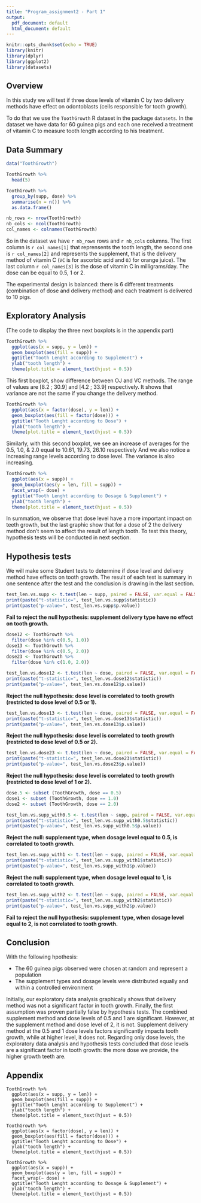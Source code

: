 ```yaml
---
title: "Program_assignment2 - Part 1"
output:
  pdf_document: default
  html_document: default
---
```


```r
knitr::opts_chunk$set(echo = TRUE)
library(knitr)
library(dplyr)
library(ggplot2)
library(datasets)
```


## Overview

In this study we will test if three dose levels of vitamin C by two delivery methods have effect on odontoblasts (cells responsible for tooth growth).

To do that we use the `ToothGrowth` R dataset in the package `datasets`. In the dataset we have data for 60 guinea pigs and each one received a treatment of vitamin C to measure tooth length according to his treatment.

## Data Summary

```r
data("ToothGrowth")
```

```r
ToothGrowth %>%
  head(5)

ToothGrowth %>%
  group_by(supp, dose) %>%
  summarise(n = n()) %>%
  as.data.frame()
```

```r
nb_rows <- nrow(ToothGrowth)
nb_cols <- ncol(ToothGrowth)
col_names <- colnames(ToothGrowth)
```

So in the dataset we have `r nb_rows` rows and `r nb_cols` columns. The first column is `r col_names[1]` that reprensents the tooth length, the second one is `r col_names[2]` and represents the supplement, that is the delivery method of vitamin C (`VC` is for ascorbic acid and `OJ` for orange juice). The last column `r col_names[3]` is the dose of vitamin C in milligrams/day. The dose can be equal to 0.5, 1 or 2.

The experimental design is balanced: there is 6 different treatments (combination of dose and delivery method) and each treatment is delivered to 10 pigs.

## Exploratory Analysis

(The code to display the three next boxplots is in the appendix part)

```r
ToothGrowth %>%
  ggplot(aes(x = supp, y = len)) +
  geom_boxplot(aes(fill = supp)) +
  ggtitle("Tooth Lenght according to Supplement") +
  ylab("tooth length") +
  theme(plot.title = element_text(hjust = 0.5))
```

This first boxplot, show difference between OJ and VC methods. The range of values are [8.2 ; 30.9] and [4.2 ; 33.9] respectively. It shows that variance are not the same if you change the delivery method.

```r
ToothGrowth %>%
  ggplot(aes(x = factor(dose), y = len)) +
  geom_boxplot(aes(fill = factor(dose))) +
  ggtitle("Tooth Lenght according to Dose") +
  ylab("tooth length") +
  theme(plot.title = element_text(hjust = 0.5))
```

Similarly, with this second boxplot, we see an increase of averages for the 0.5, 1.0, & 2.0 equal to 10.61, 19.73, 26.10 respectively And we also notice a increasing range levels according to dose level. The variance is also increasing.

```r
ToothGrowth %>%
  ggplot(aes(x = supp)) +
  geom_boxplot(aes(y = len, fill = supp)) +
  facet_wrap(~ dose) +
  ggtitle("Tooth Lenght according to Dosage & Supplement") +
  ylab("tooth length") +
  theme(plot.title = element_text(hjust = 0.5))
```

In summation, we observe that dose level have a more important impact on teeth growth, but the last graphic show that for a dose of 2 the delivery method don't seem to affect the result of length tooth. To test this theory, hypothesis tests will be conducted in next section.

## Hypothesis tests

We will make some Student tests to determine if dose level and delivery method have effects on tooth growth. The result of each test is summary in one sentence after the test and the conclusion is drawing in the last section.

```r
test_len.vs.supp <- t.test(len ~ supp, paired = FALSE, var.equal = FALSE, data = ToothGrowth)
print(paste("t-statistic=", test_len.vs.supp$statistic))
print(paste("p-value=", test_len.vs.supp$p.value))
```
**Fail to reject the null hypothesis: supplement delivery type have no effect on tooth growth.**

```r
dose12 <- ToothGrowth %>%
  filter(dose %in% c(0.5, 1.0))
dose13 <- ToothGrowth %>%
  filter(dose %in% c(0.5, 2.0))
dose23 <- ToothGrowth %>%
  filter(dose %in% c(1.0, 2.0))
```

```r
test_len.vs.dose12 <- t.test(len ~ dose, paired = FALSE, var.equal = FALSE, data = dose12)
print(paste("t-statistic=", test_len.vs.dose12$statistic))
print(paste("p-value=", test_len.vs.dose12$p.value))
```

**Reject the null hypothesis: dose level is correlated to tooth growth (restricted to dose level of 0.5 or 1).**

```r
test_len.vs.dose13 <- t.test(len ~ dose, paired = FALSE, var.equal = FALSE, data = dose13)
print(paste("t-statistic=", test_len.vs.dose13$statistic))
print(paste("p-value=", test_len.vs.dose13$p.value))
```

**Reject the null hypothesis: dose level is correlated to tooth growth (restricted to dose level of 0.5 or 2).**

```r
test_len.vs.dose23 <- t.test(len ~ dose, paired = FALSE, var.equal = FALSE, data = dose23)
print(paste("t-statistic=", test_len.vs.dose23$statistic))
print(paste("p-value=", test_len.vs.dose23$p.value))
```

**Reject the null hypothesis: dose level is correlated to tooth growth (restricted to dose level of 1 or 2).**

```r
dose.5 <- subset (ToothGrowth, dose == 0.5)
dose1 <- subset (ToothGrowth, dose == 1.0)
dose2 <- subset (ToothGrowth, dose == 2.0)
```

```r
test_len.vs.supp_with0.5 <- t.test(len ~ supp, paired = FALSE, var.equal = FALSE, data = dose.5)
print(paste("t-statistic=", test_len.vs.supp_with0.5$statistic))
print(paste("p-value=", test_len.vs.supp_with0.5$p.value))
```

**Reject the null: supplement type, when dosage level equal to 0.5, is correlated to tooth growth.**

```r
test_len.vs.supp_with1 <- t.test(len ~ supp, paired = FALSE, var.equal = FALSE, data = dose1)
print(paste("t-statistic=", test_len.vs.supp_with1$statistic))
print(paste("p-value=", test_len.vs.supp_with1$p.value))
```

**Reject the null: supplement type, when dosage level equal to 1, is correlated to tooth growth.**

```r
test_len.vs.supp_with2 <- t.test(len ~ supp, paired = FALSE, var.equal = FALSE, data = dose2)
print(paste("t-statistic=", test_len.vs.supp_with2$statistic))
print(paste("p-value=", test_len.vs.supp_with2$p.value))
```

**Fail to reject the null hypothesis: supplement type, when dosage level equal to 2, is not correlated to tooth growth.**

## Conclusion

With the following hpothesis:

* The 60 guinea pigs observed were chosen at random and represent a population 
* The supplement types and dosage levels were distributed equally and within a controlled environment

Initially, our exploratory data analysis graphically shows that delivery method was not a significant factor in tooth growth.
Finally, the first assumption was proven partially false by hypothesis tests. The combined supplement method and dose levels of 0.5 and 1 are significant. However, at the supplement method and dose level of 2, it is not. Supplement delivery method at the 0.5 and 1 dose levels factors significantly impacts tooth growth, while at higher level, it does not.
Regarding only dose levels, the exploratory data analysis and hypothesis tests concluded that dose levels are a significant factor in tooth growth: the more dose we provide, the higher growth teeth are.


## Appendix

```
ToothGrowth %>%
  ggplot(aes(x = supp, y = len)) +
  geom_boxplot(aes(fill = supp)) +
  ggtitle("Tooth Lenght according to Supplement") +
  ylab("tooth length") +
  theme(plot.title = element_text(hjust = 0.5))

ToothGrowth %>%
  ggplot(aes(x = factor(dose), y = len)) +
  geom_boxplot(aes(fill = factor(dose))) +
  ggtitle("Tooth Lenght according to Dose") +
  ylab("tooth length") +
  theme(plot.title = element_text(hjust = 0.5))

ToothGrowth %>%
  ggplot(aes(x = supp)) +
  geom_boxplot(aes(y = len, fill = supp)) +
  facet_wrap(~ dose) +
  ggtitle("Tooth Lenght according to Dosage & Supplement") +
  ylab("tooth length") +
  theme(plot.title = element_text(hjust = 0.5))
```
